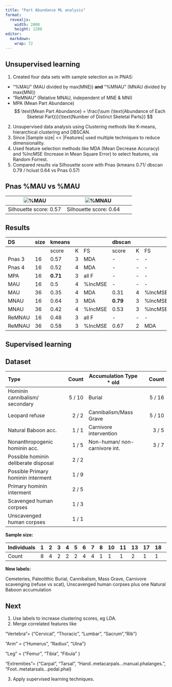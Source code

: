 ```yaml
---
title: "Part Abundance ML analysis"
format:
  revealjs:
    width: 2000
    height: 1200
editor: 
  markdown: 
    wrap: 72
---
```


## Unsupervised learning

1. Created four data sets with sample selection as in PNAS:

-   "%MAU" (MAU divided by max(MNE)) **and** "%MNAU" (MNAU divided by
    max(MNI))
-   "ReMNAU" (Relative MNAU, independent of MNE & MNI)
-   MPA (Mean Part Abundance) $$
    \text{Mean Part Abundance} = \frac{\sum (\text{Abundance of Each Skeletal Part})}{\text{Number of Distinct Skeletal Parts}}
    $$

2.  Unsupervised data analysis using Clustering methods like
    K-means, hierarchical clustering and DBSCAN.
3.  Since \|Sample size\| \<\< \|Features\| used multiple techniques to
    reduce dimensionality.
4.  Used feature selection methods like MDA (Mean Decrease Accuracy) and
    %IncMSE (Increase in Mean Square Error) to select features, via Random Forrest.
5. Compared results via Silhouette score with Pnas (kmeans 0.71/ dbscan 0.79 / hclust 0.64 vs Pnas 0.57)


## Pnas %MAU vs %MAU

| ![%MAU](%MAU_plot.png) | ![%MNAU](%MNAU_plot.png) |
|---------------------------|-------------------------------|
|     Silhouette score:       0.57                |   Silhouette score:  0.64                           |

## Results

| DS     | size | kmeans   |     |         | dbscan   |     |         | hclust   |     |         |
|:------|:------|:------|:------|:------|:------|:------|:------|:------|:------|:------|
|        |      | score    | K   | FS      | score    | K   | FS      | score    | K   | FS      |
| Pnas 3 | 16   | 0.57     | 3   | MDA     | \-       | \-  | \-      | \-       | \-  | \-      |
| Pnas 4 | 16   | 0.52     | 4   | MDA     | \-       | \-  | \-      | \-       | \-  | \-      |
| MPA    | 16   | **0.71** | 3   | all F   | \-       | \-  | \-      | \-       | \-  | \-      |
| MAU    | 16   | 0.5      | 4   | %IncMSE | \-       | \-  | \-      | 0.5      | 4   | %IncMSE |
| MAU    | 36   | 0.35     | 4   | MDA     | 0.31     | 4   | %IncMSE | 0.38     | 3   | MDA     |
| MNAU   | 16   | 0.64     | 3   | MDA     | **0.79** | 3   | %IncMSE | **0.64** | 3   | MDA     |
| MNAU   | 36   | 0.42     | 4   | %IncMSE | 0.53     | 3   | %IncMSE | 0.43     | 4   | %IncMSE |
| ReMNAU | 16   | 0.48     | 3   | all F   | \-       | \-  | \-      | 0.48     | 3   | all F   |
| ReMNAU | 36   | 0.58     | 3   | %IncMSE | 0.67     | 2   | MDA     | 0.63     | 3   | MDA     |

## Supervised learning


## Dataset

| Type                                     |  Count | Accumulation Type \* old              |  Count |
|:-----------------------|-----------:|------------------------|-----------:|
| Hominin cannibalism/ secondary  | 5 / 10 | Burial                                | 5 / 16 |
| Leopard refuse                           |  2 / 2 | Cannibalism/Mass Grave                | 5 / 10 |
| Natural Baboon acc.             |  1 / 1 | Carnivore intervention                |  3 / 5 |
| Nonanthropogenic hominin acc.   |  1 / 5 | Non-human/ non-carnivore int. |  3 / 7 |
| Possible hominin deliberate disposal     |  2 / 2 |                                       |        |
| Possible Primary hominin interment       |  1 / 9 |                                       |        |
| Primary hominin interment                |  2 / 5 |                                       |        |
| Scavenged human corpses                  |  1 / 3 |                                       |        |
| Unscavenged human corpses                |  1 / 1 |                                       |        |

**Sample size:**

| Individuals | 1   | 2   | 3   | 4   | 5   | 6   | 7   | 8   | 10  | 11  | 13  | 17  | 18  | 43  | 45  | 49  | 84  | 476 |
|----|----|----|----|----|----|----|----|----|----|----|----|----|----|----|----|----|----|----|
| Count       | 8   | 4   | 2   | 2   | 2   | 4   | 4   | 1   | 1   | 1   | 2   | 1   | 1   | 1   | 1   | 1   | 1   | 1   |

**New labels:**

Cemeteries, Paleolithic Burial, Cannibalism, Mass Grave, Carnivore
scavenging (refuse vs scat), Unscavenged human corpses plus one Natural Baboon accumulation 

## Next

1. Use labels to increase clustering scores, eg LDA. 
2. Merge correlated features like 

“Vertebra”= {“Cervical”, “Thoracic”, “Lumbar”, “Sacrum”,“Rib”}

“Arm” = {“Humerus”, “Radius”, “Ulna”}

“Leg” = {“Femur”, “Tibia”, “Fibula” }

“Extremities”= {“Carpal”, “Tarsal”, “Hand..metacarpals…manual.phalanges.”, “Foot..metatarsals…pedal.phal}

3. Apply supervised learning techniques.  
